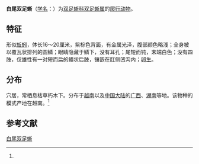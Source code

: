 {{Speciesbox
| name = 白尾双足蜥
| status = 
| status_system = 
| image = 
| genus = Dibamus
| species = bourreti
| authority = (Angel, 1935)<ref name='id4542'>{{cite web| url =http://www.bioinfo.cn/db05/BjdwSpecies.php?action=view&id=4542| title =白尾双足蜥| work =《中国动物物种编目数据库》| publisher =中国科学院微生物研究所| author =中国科学院动物研究所| accessdate =2009-04-11| deadurl =yes| archiveurl =https://web.archive.org/web/20160305054702/http://www.bioinfo.cn/db05/BjdwSpecies.php?action=view&id=4542| archivedate =2016-03-05}}</ref>
}}

'''白尾双足蜥'''（[[学名|学名]]：{{lang|la|''Dibamus bourreti''}}）为[[双足蜥科|双足蜥科]][[双足蜥属|双足蜥属]]的[[爬行动物|爬行动物]]。

== 特征 ==
形似[[蚯蚓|蚯蚓]]，体长16～20厘米，紫棕色背面，有金属光泽，腹部颜色略浅；全身被以覆瓦状排列的圆鳞；眼睛隐藏于鳞下，没有耳孔；尾短而钝，末端白色；没有四肢，仅雄性有一对短而扁的鳍状后肢，镶嵌在肛侧凹沟内；[[卵生|卵生]]。

== 分布 ==
穴居，常栖息枯草朽木下。分布于[[越南|越南]]以及[[中国大陆|中国大陆]]的[[广西|广西]]、[[湖南|湖南]]等地。该物种的模式产地在越南。<ref name='id4542'/>

== 参考文献 ==
{{reflist}}

{{Wikispecies|Dibamus bourreti}}
{{Taxonbar|from=Q3026460}}

[[Category:双足蜥属|白尾双足蜥]]


{{蜥蜴小作品}}